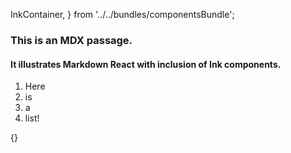 
  InkContainer,
} from '../../bundles/componentsBundle';


### This is an MDX passage.

#### It illustrates Markdown React with inclusion of Ink components.

1. Here
2. is
3. a
4. list!

<div>
  {<InkContainer inkModule={inkModule} />}
</div>
